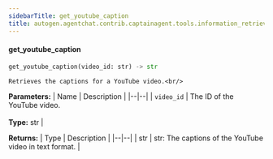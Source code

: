 ```yaml
---
sidebarTitle: get_youtube_caption
title: autogen.agentchat.contrib.captainagent.tools.information_retrieval.get_youtube_caption.get_youtube_caption
---
```


<code class="doc-symbol doc-symbol-heading doc-symbol-function"></code>
#### get_youtube_caption

```python
get_youtube_caption(video_id: str) -> str
```

    Retrieves the captions for a YouTube video.<br/>

<b>Parameters:</b>
| Name | Description |
|--|--|
| `video_id` | The ID of the YouTube video.<br/><br/>**Type:** str |

<b>Returns:</b>
| Type | Description |
|--|--|
| str | str: The captions of the YouTube video in text format. |

<br />